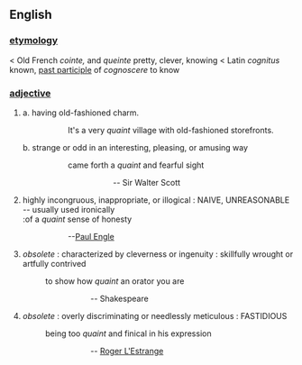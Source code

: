 ==English==

=== [[etymology]] ===
< Old French ''cointe,'' and ''queinte'' pretty, clever, knowing < Latin ''cognitus'' known, [[past participle]] of ''cognoscere'' to know

=== [[adjective]] ===
<ol>
<li>a. having old-fashioned charm.
::It's a very ''quaint'' village with old-fashioned storefronts.
b. strange or odd in an interesting, pleasing, or amusing way
::came forth a ''quaint'' and fearful sight
::::::-- Sir Walter Scott

<li>highly incongruous, inappropriate, or illogical : NAIVE, UNREASONABLE -- usually used ironically<br>
:of a ''quaint'' sense of honesty
:::::--[[wikipedia:Paul Engle|Paul Engle]]

<li>''obsolete'' : characterized by cleverness or ingenuity : skillfully wrought or artfully contrived
:to show how ''quaint'' an orator you are
::::::-- Shakespeare

<li>''obsolete'' : overly discriminating or needlessly meticulous : FASTIDIOUS
:being too ''quaint'' and finical in his expression 
:::::::-- [[wikipedia:Roger L'Estrange|Roger L'Estrange]]



</ol>